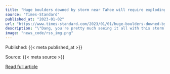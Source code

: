 ```yaml
---
title: "Huge boulders downed by storm near Tahoe will require exploding"
source: "Times-Standard"
published_at: "2023-01-02"
url: "https://www.times-standard.com/2023/01/01/huge-boulders-downed-by-storm-near-tahoe-will-require-exploding/"
description: "\"Dang, you're pretty much seeing it all with this storm.\""
image: "news_code/rss_img.png"
---
```



  Published: {{< meta published_at >}}
  

  Source: {{< meta source >}}
  

  [Read full article]({{< meta url >}})
  

